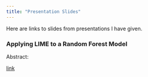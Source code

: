 ```yaml
---
title: "Presentation Slides"
---
```


Here are links to slides from presentations I have given.

### Applying LIME to a Random Forest Model

Abstract: 

[link](https://github.com/goodekat/presentations/blob/master/graphics%20group/03-applying_lime_to_random_forest/)